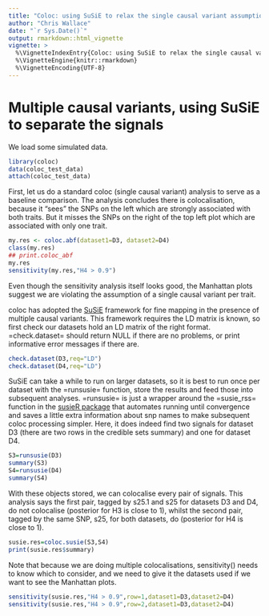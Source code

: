 ```yaml
---
title: "Coloc: using SuSiE to relax the single causal variant assumption"
author: "Chris Wallace"
date: "`r Sys.Date()`"
output: rmarkdown::html_vignette
vignette: >
  %\VignetteIndexEntry{Coloc: using SuSiE to relax the single causal variant assumption}
  %\VignetteEngine{knitr::rmarkdown}
  %\VignetteEncoding{UTF-8}
---
```


# Multiple causal variants, using SuSiE to separate the signals

We load some simulated data.

```r
library(coloc)
data(coloc_test_data)
attach(coloc_test_data)
```

First, let us do a standard coloc (single causal variant) analysis to
serve as a baseline comparison.  The analysis concludes there is
colocalisation, because it "sees" the SNPs on the left which are
strongly associated with both traits.  But it misses the SNPs on the
right of the top left plot which are associated with only one trait.

```r
my.res <- coloc.abf(dataset1=D3, dataset2=D4)
class(my.res)
## print.coloc_abf
my.res
sensitivity(my.res,"H4 > 0.9")
```

Even though the sensitivity analysis itself looks good, the Manhattan plots suggest we are violating the assumption of a single causal variant per trait.

coloc has adopted the [SuSiE](https://stephenslab.github.io/susie-paper/index.html) framework for fine mapping in the presence of multiple causal variants.  This framework requires the LD matrix is known, so first check our datasets hold an LD matrix of the right format.  =check.dataset= should return NULL if there are no problems, or print informative error messages if there are.


```r
check.dataset(D3,req="LD")
check.dataset(D4,req="LD")
```

SuSiE can take a while to run on larger datasets, so it is best to run once per dataset with the =runsusie= function, store the results and feed those into subsequent analyses.  =runsusie= is just a wrapper around the =susie_rss= function in the [susieR package](https://stephenslab.github.io/susieR/) that automates running until convergence and saves a little extra information about snp names to make subsequent coloc processing simpler.  Here, it does indeed find two signals for dataset  D3 (there are two rows in the credible sets summary) and one for dataset D4.

```r
S3=runsusie(D3)
summary(S3)
S4=runsusie(D4)
summary(S4)
```

With these objects stored, we can colocalise every pair of signals.  This analysis says the first pair, tagged by s25.1 and s25 for datasets D3 and D4, do not colocalise (posterior for H3 is close to 1), whilst the second pair, tagged by the same SNP, s25, for both datasets, do (posterior for H4 is close to 1).
```r
susie.res=coloc.susie(S3,S4)
print(susie.res$summary)
```

Note that because we are doing multiple colocalisations, sensitivity() needs to know which to consider, and we need to give it the datasets used if we want to see the Manhattan plots.
```r
sensitivity(susie.res,"H4 > 0.9",row=1,dataset1=D3,dataset2=D4)
sensitivity(susie.res,"H4 > 0.9",row=2,dataset1=D3,dataset2=D4)
```



